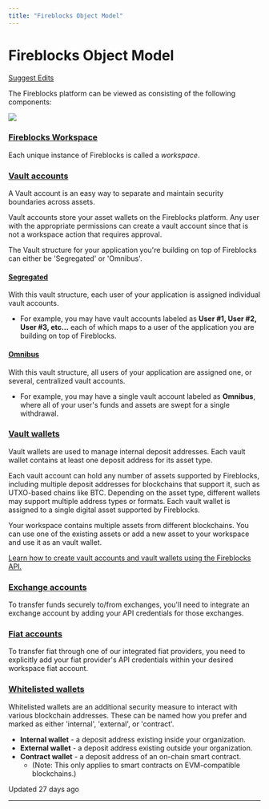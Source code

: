 ```yaml
---
title: "Fireblocks Object Model"
---
```

  
  # Fireblocks Object Model

[Suggest Edits](/edit/object-model)

The Fireblocks platform can be viewed as consisting of the following components:

![](https://files.readme.io/29869aa-FB_Object_Model_.jpg)

### [Fireblocks Workspace](#fireblocks-workspace)

Each unique instance of Fireblocks is called a _workspace_.

  
### [Vault accounts](#vault-accounts)

A Vault account is an easy way to separate and maintain security boundaries across assets.

Vault accounts store your asset wallets on the Fireblocks platform. Any user with the appropriate permissions can create a vault account since that is not a workspace action that requires approval.

The Vault structure for your application you're building on top of Fireblocks can either be 'Segregated' or 'Omnibus'.

#### [Segregated](#segregated)

With this vault structure, each user of your application is assigned individual vault accounts.

*   For example, you may have vault accounts labeled as **User #1, User #2, User #3, etc...** each of which maps to a user of the application you are building on top of Fireblocks.

#### [Omnibus](#omnibus)

With this vault structure, all users of your application are assigned one, or several, centralized vault accounts.

*   For example, you may have a single vault account labeled as **Omnibus**, where all of your user's funds and assets are swept for a single withdrawal.

  
### [Vault wallets](#vault-wallets)

Vault wallets are used to manage internal deposit addresses. Each vault wallet contains at least one deposit address for its asset type.

Each vault account can hold any number of assets supported by Fireblocks, including multiple deposit addresses for blockchains that support it, such as UTXO-based chains like BTC. Depending on the asset type, different wallets may support multiple address types or formats. Each vault wallet is assigned to a single digital asset supported by Fireblocks.

Your workspace contains multiple assets from different blockchains. You can use one of the existing assets or add a new asset to your workspace and use it as an vault wallet.

[Learn how to create vault accounts and vault wallets using the Fireblocks API.](/docs/create-direct-custody-wallets)

  
### [Exchange accounts](#exchange-accounts)

To transfer funds securely to/from exchanges, you'll need to integrate an exchange account by adding your API credentials for those exchanges.

  
### [Fiat accounts](#fiat-accounts)

To transfer fiat through one of our integrated fiat providers, you need to explicitly add your fiat provider's API credentials within your desired workspace fiat account.

  
### [Whitelisted wallets](#whitelisted-wallets)

Whitelisted wallets are an additional security measure to interact with various blockchain addresses. These can be named how you prefer and marked as either 'internal', 'external', or 'contract'.

*   **Internal wallet** - a deposit address existing inside your organization.
*   **External wallet** - a deposit address existing outside your organization.
*   **Contract wallet** - a deposit address of an on-chain smart contract.
    *   (Note: This only applies to smart contracts on EVM-compatible blockchains.)

Updated 27 days ago

* * *
